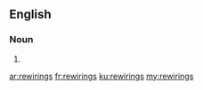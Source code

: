 ==English==

===Noun===
{{head|en|plural}}

# {{plural of|rewiring|lang=en|nocat=1}}

[[ar:rewirings]]
[[fr:rewirings]]
[[ku:rewirings]]
[[my:rewirings]]